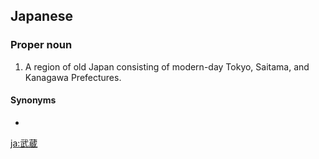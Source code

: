 ==Japanese==
{{ja-kanjitab|武|蔵}}

===Proper noun===
{{ja-pos|proper noun|むさし}}

# A region of old Japan consisting of modern-day Tokyo, Saitama, and Kanagawa Prefectures.

====Synonyms====
* {{ja-r|武州|ぶしゅう}}

[[ja:武蔵]]
